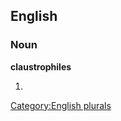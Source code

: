 
==English==

===Noun===
'''claustrophiles'''

# {{plural of|[[claustrophile]]}}

[[Category:English plurals]]